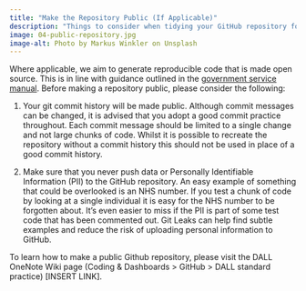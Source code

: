 ```yaml
---
title: "Make the Repository Public (If Applicable)"
description: "Things to consider when tidying your GitHub repository for public release."
image: 04-public-repository.jpg
image-alt: Photo by Markus Winkler on Unsplash
---
```

  
Where applicable, we aim to generate reproducible code that is made open source. This is in line with guidance outlined in the [government service manual](https://www.gov.uk/service-manual/service-standard/point-12-make-new-source-code-open). Before making a repository public, please consider the following:

1. Your git commit history will be made public. Although commit messages can be changed, it is advised that you adopt a good commit practice throughout. Each commit message should be limited to a single change and not large chunks of code. Whilst it is possible to recreate the repository without a commit history this should not be used in place of a good commit history.

2. Make sure that you never push data or Personally Identifiable Information (PII) to the GitHub repository. An easy example of something that could be overlooked is an NHS number. If you test a chunk of code by looking at a single individual it is easy for the NHS number to be forgotten about. It’s even easier to miss if the PII is part of some test code that has been commented out. Git Leaks can help find subtle examples and reduce the risk of uploading personal information to GitHub.

To learn how to make a public Github repository,  please visit the DALL OneNote Wiki page (Coding & Dashboards > GitHub > DALL standard practice) [INSERT LINK].
